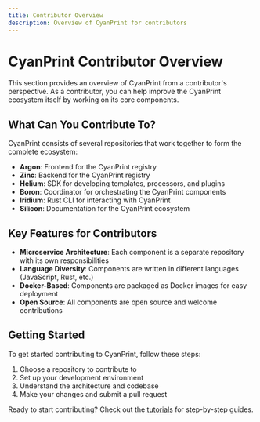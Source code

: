 ```yaml
---
title: Contributor Overview
description: Overview of CyanPrint for contributors
---
```


# CyanPrint Contributor Overview

This section provides an overview of CyanPrint from a contributor's perspective. As a contributor, you can help improve the CyanPrint ecosystem itself by working on its core components.

## What Can You Contribute To?

CyanPrint consists of several repositories that work together to form the complete ecosystem:

- **Argon**: Frontend for the CyanPrint registry
- **Zinc**: Backend for the CyanPrint registry
- **Helium**: SDK for developing templates, processors, and plugins
- **Boron**: Coordinator for orchestrating the CyanPrint components
- **Iridium**: Rust CLI for interacting with CyanPrint
- **Silicon**: Documentation for the CyanPrint ecosystem

## Key Features for Contributors

- **Microservice Architecture**: Each component is a separate repository with its own responsibilities
- **Language Diversity**: Components are written in different languages (JavaScript, Rust, etc.)
- **Docker-Based**: Components are packaged as Docker images for easy deployment
- **Open Source**: All components are open source and welcome contributions

## Getting Started

To get started contributing to CyanPrint, follow these steps:

1. Choose a repository to contribute to
2. Set up your development environment
3. Understand the architecture and codebase
4. Make your changes and submit a pull request

Ready to start contributing? Check out the [tutorials](/docs/contributor/tutorial) for step-by-step guides.
